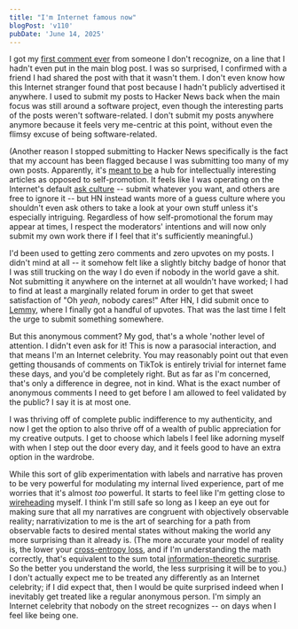 ```yaml
---
title: "I'm Internet famous now"
blogPost: 'v110'
pubDate: 'June 14, 2025'
---
```


I got my [first comment ever](https://zamm.dev/blog/v1.0.3/#remark42__comment-8ce100cd-7bb1-49bc-9ad8-4eee7b2ed0d5) from someone I don't recognize, on a line that I hadn't even put in the main blog post. I was so surprised, I confirmed with a friend I had shared the post with that it wasn't them. I don't even know how this Internet stranger found that post because I hadn't publicly advertised it anywhere. I used to submit my posts to Hacker News back when the main focus was still around a software project, even though the interesting parts of the posts weren't software-related. I don't submit my posts anywhere anymore because it feels very me-centric at this point, without even the flimsy excuse of being software-related.

(Another reason I stopped submitting to Hacker News specifically is the fact that my account has been flagged because I was submitting too many of my own posts. Apparently, it's [meant to be](https://news.ycombinator.com/newsguidelines.html) a hub for intellectually interesting articles as opposed to self-promotion. It feels like I was operating on the Internet's default [ask culture](https://jeanhsu.substack.com/p/ask-vs-guess-culture) -- submit whatever you want, and others are free to ignore it -- but HN instead wants more of a guess culture where you shouldn't even ask others to take a look at your own stuff unless it's especially intriguing. Regardless of how self-promotional the forum may appear at times, I respect the moderators' intentions and will now only submit my own work there if I feel that it's sufficiently meaningful.)

I'd been used to getting zero comments and zero upvotes on my posts. I didn't mind at all -- it somehow felt like a slightly bitchy badge of honor that I was still trucking on the way I do even if nobody in the world gave a shit. Not submitting it anywhere on the internet at all wouldn't have worked; I had to find at least a marginally related forum in order to get that sweet satisfaction of "Oh *yeah*, nobody cares!" After HN, I did submit once to [Lemmy](https://programming.dev/post/26900218), where I finally got a handful of upvotes. That was the last time I felt the urge to submit something somewhere.

But this anonymous comment? My god, that's a whole 'nother level of attention. I didn't even ask for it! This is now a parasocial interaction, and that means I'm an Internet celebrity. You may reasonably point out that even getting thousands of comments on TikTok is entirely trivial for internet fame these days, and you'd be completely right. But as far as I'm concerned, that's only a difference in degree, not in kind. What is the exact number of anonymous comments I need to get before I am allowed to feel validated by the public? I say it is at most one.

I was thriving off of complete public indifference to my authenticity, and now I get the option to also thrive off of a wealth of public appreciation for my creative outputs. I get to choose which labels I feel like adorning myself with when I step out the door every day, and it feels good to have an extra option in the wardrobe.

While this sort of glib experimentation with labels and narrative has proven to be very powerful for modulating my internal lived experience, part of me worries that it's almost *too* powerful. It starts to feel like I'm getting close to [wireheading](https://casparoesterheld.com/2016/07/08/wireheading/) myself. I think I'm still safe so long as I keep an eye out for making sure that all my narratives are congruent with objectively observable reality; narrativization to me is the art of searching for a path from observable facts to desired mental states without making the world any more surprising than it already is. (The more accurate your model of reality is, the lower your [cross-entropy loss](https://en.wikipedia.org/wiki/Cross-entropy#Cross-entropy_loss_function_and_logistic_regression), and if I'm understanding the math correctly, that's equivalent to the sum total [information-theoretic surprise](https://ashwinreddy.github.io/writeups/info-theory.html). So the better you understand the world, the less surprising it will be to you.) I don't actually expect me to be treated any differently as an Internet celebrity; if I did expect that, then I would be quite surprised indeed when I inevitably get treated like a regular anonymous person. I'm simply an Internet celebrity that nobody on the street recognizes -- on days when I feel like being one.
